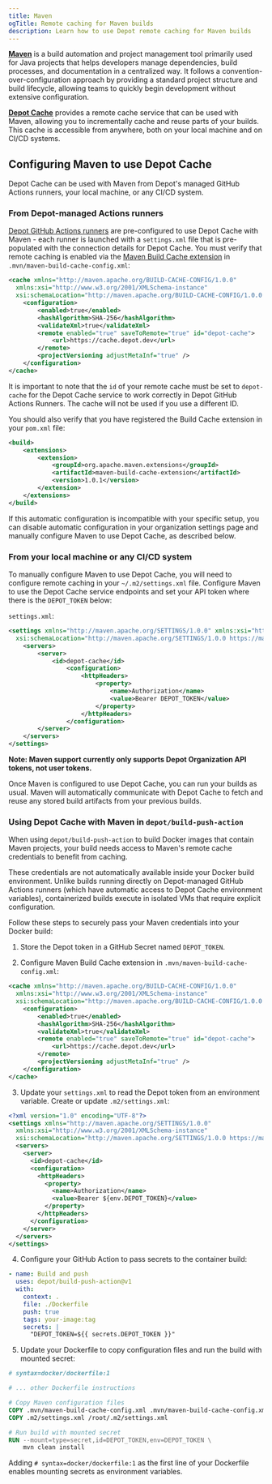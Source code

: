 ```yaml
---
title: Maven
ogTitle: Remote caching for Maven builds
description: Learn how to use Depot remote caching for Maven builds
---
```


[**Maven**](https://maven.apache.org/) is a build automation and project management tool primarily used for Java projects that helps developers manage dependencies, build processes, and documentation in a centralized way. It follows a convention-over-configuration approach by providing a standard project structure and build lifecycle, allowing teams to quickly begin development without extensive configuration.

[**Depot Cache**](/docs/cache/overview) provides a remote cache service that can be used with Maven, allowing you to incrementally cache and reuse parts of your builds. This cache is accessible from anywhere, both on your local machine and on CI/CD systems.

## Configuring Maven to use Depot Cache

Depot Cache can be used with Maven from Depot's managed GitHub Actions runners, your local machine, or any CI/CD system.

### From Depot-managed Actions runners

[Depot GitHub Actions runners](/docs/github-actions/overview) are pre-configured to use Depot Cache with Maven - each runner is launched with a `settings.xml` file that is pre-populated with the connection details for Depot Cache. You must verify that remote caching is enabled via the [Maven Build Cache extension](https://maven.apache.org/extensions/maven-build-cache-extension/index.html) in `.mvn/maven-build-cache-config.xml`:

```xml
<cache xmlns="http://maven.apache.org/BUILD-CACHE-CONFIG/1.0.0"
  xmlns:xsi="http://www.w3.org/2001/XMLSchema-instance"
  xsi:schemaLocation="http://maven.apache.org/BUILD-CACHE-CONFIG/1.0.0 https://maven.apache.org/xsd/build-cache-config-1.0.0.xsd">
    <configuration>
        <enabled>true</enabled>
        <hashAlgorithm>SHA-256</hashAlgorithm>
        <validateXml>true</validateXml>
        <remote enabled="true" saveToRemote="true" id="depot-cache">
            <url>https://cache.depot.dev</url>
        </remote>
        <projectVersioning adjustMetaInf="true" />
    </configuration>
</cache>
```

It is important to note that the `id` of your remote cache must be set to `depot-cache` for the Depot Cache service to work correctly in Depot GitHub Actions Runners. The cache will not be used if you use a different ID.

You should also verify that you have registered the Build Cache extension in your `pom.xml` file:

```xml
<build>
    <extensions>
        <extension>
            <groupId>org.apache.maven.extensions</groupId>
            <artifactId>maven-build-cache-extension</artifactId>
            <version>1.0.1</version>
        </extension>
    </extensions>
</build>
```

If this automatic configuration is incompatible with your specific setup, you can disable automatic configuration in your organization settings page and manually configure Maven to use Depot Cache, as described below.

### From your local machine or any CI/CD system

To manually configure Maven to use Depot Cache, you will need to configure remote caching in your `~/.m2/settings.xml` file. Configure Maven to use the Depot Cache service endpoints and set your API token where there is the `DEPOT_TOKEN` below:

`settings.xml`:

```xml
<settings xmlns="http://maven.apache.org/SETTINGS/1.0.0" xmlns:xsi="http://www.w3.org/2001/XMLSchema-instance"
  xsi:schemaLocation="http://maven.apache.org/SETTINGS/1.0.0 https://maven.apache.org/xsd/settings-1.0.0.xsd">
    <servers>
        <server>
            <id>depot-cache</id>
                <configuration>
                    <httpHeaders>
                        <property>
                            <name>Authorization</name>
                            <value>Bearer DEPOT_TOKEN</value>
                        </property>
                    </httpHeaders>
                </configuration>
        </server>
    </servers>
</settings>
```

**Note: Maven support currently only supports Depot Organization API tokens, not user tokens.**

Once Maven is configured to use Depot Cache, you can run your builds as usual. Maven will automatically communicate with Depot Cache to fetch and reuse any stored build artifacts from your previous builds.

### Using Depot Cache with Maven in `depot/build-push-action`

When using `depot/build-push-action` to build Docker images that contain Maven projects, your build needs access to Maven's remote cache credentials to benefit from caching.

These credentials are not automatically available inside your Docker build environment. Unlike builds running directly on Depot-managed GitHub Actions runners (which have automatic access to Depot Cache environment variables), containerized builds execute in isolated VMs that require explicit configuration.

Follow these steps to securely pass your Maven credentials into your Docker build:

1. Store the Depot token in a GitHub Secret named `DEPOT_TOKEN`.

2. Configure Maven Build Cache extension in `.mvn/maven-build-cache-config.xml`:

```xml
<cache xmlns="http://maven.apache.org/BUILD-CACHE-CONFIG/1.0.0"
  xmlns:xsi="http://www.w3.org/2001/XMLSchema-instance"
  xsi:schemaLocation="http://maven.apache.org/BUILD-CACHE-CONFIG/1.0.0 https://maven.apache.org/xsd/build-cache-config-1.0.0.xsd">
    <configuration>
        <enabled>true</enabled>
        <hashAlgorithm>SHA-256</hashAlgorithm>
        <validateXml>true</validateXml>
        <remote enabled="true" saveToRemote="true" id="depot-cache">
            <url>https://cache.depot.dev</url>
        </remote>
        <projectVersioning adjustMetaInf="true" />
    </configuration>
</cache>
```

3. Update your `settings.xml` to read the Depot token from an environment variable. Create or update `.m2/settings.xml`:

```xml
<?xml version="1.0" encoding="UTF-8"?>
<settings xmlns="http://maven.apache.org/SETTINGS/1.0.0"
  xmlns:xsi="http://www.w3.org/2001/XMLSchema-instance"
  xsi:schemaLocation="http://maven.apache.org/SETTINGS/1.0.0 https://maven.apache.org/xsd/settings-1.0.0.xsd">
  <servers>
    <server>
      <id>depot-cache</id>
      <configuration>
        <httpHeaders>
          <property>
            <name>Authorization</name>
            <value>Bearer ${env.DEPOT_TOKEN}</value>
          </property>
        </httpHeaders>
      </configuration>
    </server>
  </servers>
</settings>
```

4. Configure your GitHub Action to pass secrets to the container build:

```yaml
- name: Build and push
  uses: depot/build-push-action@v1
  with:
    context: .
    file: ./Dockerfile
    push: true
    tags: your-image:tag
    secrets: |
      "DEPOT_TOKEN=${{ secrets.DEPOT_TOKEN }}"
```

5. Update your Dockerfile to copy configuration files and run the build with mounted secret:

```dockerfile
# syntax=docker/dockerfile:1

# ... other Dockerfile instructions

# Copy Maven configuration files
COPY .mvn/maven-build-cache-config.xml .mvn/maven-build-cache-config.xml
COPY .m2/settings.xml /root/.m2/settings.xml

# Run build with mounted secret
RUN --mount=type=secret,id=DEPOT_TOKEN,env=DEPOT_TOKEN \
    mvn clean install
```

Adding `# syntax=docker/dockerfile:1` as the first line of your Dockerfile enables mounting secrets as environment variables.
